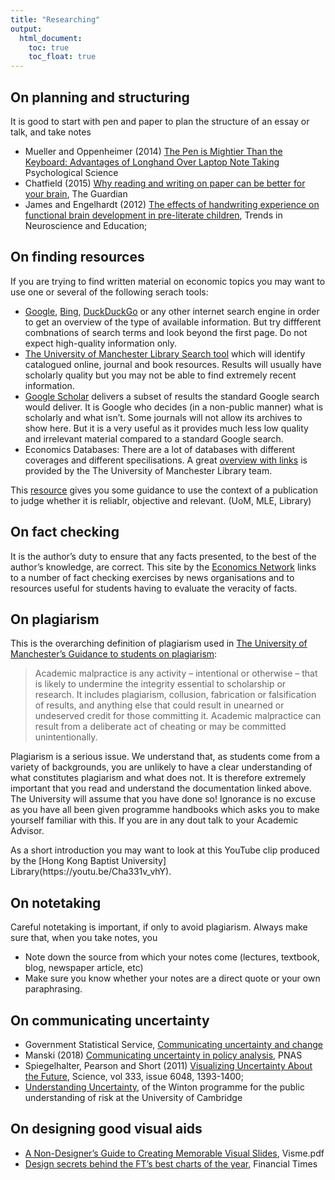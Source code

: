 ```yaml
---
title: "Researching"
output:
  html_document:
    toc: true
    toc_float: true
---
```


## On planning and structuring

It is good to start with pen and paper to plan the structure of an essay or talk, and take notes

*	Mueller and Oppenheimer (2014) [The Pen is Mightier Than the Keyboard: Advantages of Longhand Over Laptop Note Taking](https://journals-sagepub-com.manchester.idm.oclc.org/doi/abs/10.1177/0956797614524581) Psychological Science  
*	Chatfield (2015) [Why reading and writing on paper can be better for your brain](https://www.theguardian.com/technology/2015/feb/23/reading-writing-on-paper-better-for-brain-concentration), The Guardian  
*	James and Engelhardt (2012) [The effects of handwriting experience on functional brain development in pre-literate children](https://ac-els-cdn-com.manchester.idm.oclc.org/S2211949312000038/1-s2.0-S2211949312000038-main.pdf?_tid=51b09555-c005-4d58-8a11-2e3882d207c5&acdnat=1549801482_911df8fdf04ed64451f15c98ff895b67), Trends in Neuroscience and Education; 


## On finding resources

If you are trying to find written material on economic topics you may want to use one or several of the following serach tools:

* [Google](https://www.google.com/), [Bing](https://www.bing.com/), [DuckDuckGo](https://duckduckgo.com/) or any other internet search engine in order to get an overview of the type of available information. But try diffferent combnations of search terms and look beyond the first page. Do not expect high-quality information only.   
* [The University of Manchester Library Search tool](https://www.library.manchester.ac.uk/search-resources/) which will identify catalogued online, journal and book resources. Results will usually have scholarly quality but you may not be able to find extremely recent information.  
* [Google Scholar](https://scholar.google.co.uk/) delivers a subset of results the standard Google search would deliver. It is Google who decides (in a non-public manner) what is scholarly and what isn't. Some journals will not allow its archives to show here. But it is a very useful as it provides much less low quality and irrelevant material compared to a standard Google search.
* Economics Databases: There are a lot of databases with different coverages and different specilisations. A great [overview with links](https://subjects.library.manchester.ac.uk/economic/databases/) is provided by the The University of Manchester Library team.

This [resource](https://www.escholar.manchester.ac.uk/learning-objects/mle/evaluating-sources/story_content/external_files/cheat-sheet.pdf) gives you some guidance to use the context of a publication to judge whether it is reliablr, objective and relevant. (UoM, MLE, Library)

## On fact checking

It is the author's duty to ensure that any facts presented, to the best of the author's knowledge, are correct. This site by the [Economics Network](https://www.economicsnetwork.ac.uk/internet/fact-checking) links to a number of fact checking exercises by news organisations and to resources useful for students having to evaluate the veracity of facts.

## On plagiarism

This is the overarching definition of plagiarism used in [The University of Manchester's Guidance to students on plagiarism](http://documents.manchester.ac.uk/display.aspx?DocID=2870):

> Academic malpractice is any activity – intentional or otherwise – that is likely to undermine the integrity essential to scholarship or research. It includes plagiarism, collusion, fabrication or falsification of results, and anything else that could result in unearned or undeserved credit for those committing it. Academic malpractice can result from a deliberate act of cheating or may be committed unintentionally. 

Plagiarism is a serious issue. We understand that, as students come from a variety of backgrounds, you are unlikely to have a clear understanding of what constitutes plagiarism and what does not. It is therefore extremely important that you read and understand the documentation linked above. The University will assume that you have done so! Ignorance is no excuse as you have all been given programme handbooks which asks you to make yourself familiar with this. If you are in any dout talk to your Academic Advisor.

As a short introduction you may want to look at this YouTube clip produced by the [Hong Kong Baptist University] Library(https://youtu.be/Cha331v_vhY).

## On notetaking

Careful notetaking is important, if only to avoid plagiarism. Always make sure that, when you take notes, you

* Note down the source from which your notes come (lectures, textbook, blog, newspaper article, etc)  
* Make sure you know whether your notes are a direct quote or your own paraphrasing.

## On communicating uncertainty

*	Government Statistical Service, [Communicating uncertainty and change](https://gss.civilservice.gov.uk/wp-content/uploads/2018/03/Communicating-uncertainty-and-change-Guidance-for-Official-Statistics-4.pdf)   
*	Manski (2018) [Communicating uncertainty in policy analysis](https://www-pnas-org.manchester.idm.oclc.org/content/early/2018/11/21/1722389115), PNAS   
*	Spiegelhalter, Pearson and Short (2011) [Visualizing Uncertainty About the Future](http://science.sciencemag.org.manchester.idm.oclc.org/content/333/6048/1393), Science, vol 333, issue 6048, 1393-1400;  
*	[Understanding Uncertainty](https://understandinguncertainty.org/blog), of the Winton programme for the public understanding of risk at the University of Cambridge  

## On designing good visual aids

* [A Non-Designer's Guide to Creating Memorable Visual Slides](https://online.manchester.ac.uk/bbcswebdav/pid-6751652-dt-content-rid-28686073_1/xid-28686073_1), Visme.pdf  
*	[Design secrets behind the FT’s best charts of the year](https://online.manchester.ac.uk/bbcswebdav/pid-6751652-dt-content-rid-28686074_1/xid-28686074_1), Financial Times 
